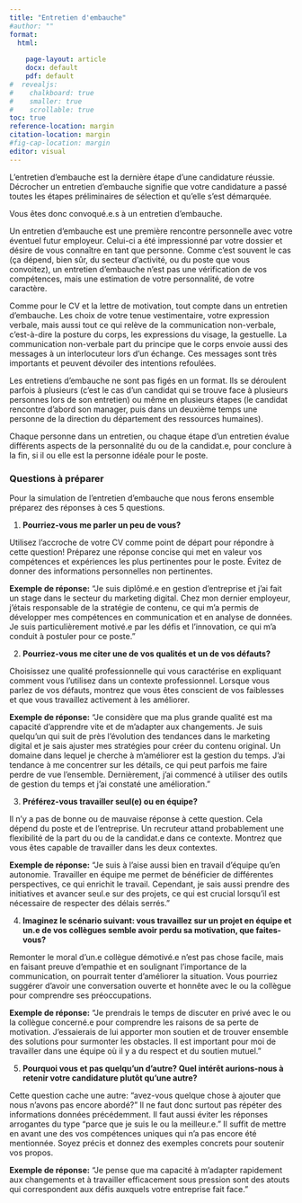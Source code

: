```yaml
---
title: "Entretien d'embauche"
#author: ""
format: 
  html: 
    
    page-layout: article
    docx: default
    pdf: default
#  revealjs: 
#    chalkboard: true
#    smaller: true
#    scrollable: true
toc: true
reference-location: margin
citation-location: margin
#fig-cap-location: margin
editor: visual
---
```


L'entretien d'embauche est la dernière étape d'une candidature réussie. Décrocher un entretien d'embauche signifie que votre candidature a passé toutes les étapes préliminaires de sélection et qu'elle s'est démarquée.

Vous êtes donc convoqué.e.s à un entretien d'embauche.

Un entretien d'embauche est une première rencontre personnelle avec votre éventuel futur employeur. Celui-ci a été impressionné par votre dossier et désire de vous connaître en tant que personne. Comme c'est souvent le cas (ça dépend, bien sûr, du secteur d'activité, ou du poste que vous convoitez), un entretien d'embauche n'est pas une vérification de vos compétences, mais une estimation de votre personnalité, de votre caractère.

Comme pour le CV et la lettre de motivation, tout compte dans un entretien d'embauche. Les choix de votre tenue vestimentaire, votre expression verbale, mais aussi tout ce qui relève de la communication non-verbale, c'est-à-dire la posture du corps, les expressions du visage, la gestuelle. La communication non-verbale part du principe que le corps envoie aussi des messages à un interlocuteur lors d'un échange. Ces messages sont très importants et peuvent dévoiler des intentions refoulées.

Les entretiens d'embauche ne sont pas figés en un format. Ils se déroulent parfois à plusieurs (c'est le cas d'un candidat qui se trouve face à plusieurs personnes lors de son entretien) ou même en plusieurs étapes (le candidat rencontre d'abord son manager, puis dans un deuxième temps une personne de la direction du département des ressources humaines).

Chaque personne dans un entretien, ou chaque étape d'un entretien évalue différents aspects de la personnalité du ou de la candidat.e, pour conclure à la fin, si il ou elle est la personne idéale pour le poste.

### Questions à préparer

Pour la simulation de l'entretien d'embauche que nous ferons ensemble préparez des réponses à ces 5 questions.

1.  **Pourriez-vous me parler un peu de vous?**

Utilisez l'accroche de votre CV comme point de départ pour répondre à cette question! Préparez une réponse concise qui met en valeur vos compétences et expériences les plus pertinentes pour le poste. Évitez de donner des informations personnelles non pertinentes.

**Exemple de réponse:** "Je suis diplômé.e en gestion d'entreprise et j'ai fait un stage dans le secteur du marketing digital. Chez mon dernier employeur, j'étais responsable de la stratégie de contenu, ce qui m'a permis de développer mes compétences en communication et en analyse de données. Je suis particulièrement motivé.e par les défis et l'innovation, ce qui m'a conduit à postuler pour ce poste."

2.  **Pourriez-vous me citer une de vos qualités et un de vos défauts?**

Choisissez une qualité professionnelle qui vous caractérise en expliquant comment vous l'utilisez dans un contexte professionnel. Lorsque vous parlez de vos défauts, montrez que vous êtes conscient de vos faiblesses et que vous travaillez activement à les améliorer.

**Exemple de réponse:** "Je considère que ma plus grande qualité est ma capacité d'apprendre vite et de m'adapter aux changements. Je suis quelqu'un qui suit de près l'évolution des tendances dans le marketing digital et je sais ajuster mes stratégies pour créer du contenu original. Un domaine dans lequel je cherche à m'améliorer est la gestion du temps. J'ai tendance à me concentrer sur les détails, ce qui peut parfois me faire perdre de vue l'ensemble. Dernièrement, j'ai commencé à utiliser des outils de gestion du temps et j'ai constaté une amélioration."

3.  **Préférez-vous travailler seul(e) ou en équipe?**

Il n'y a pas de bonne ou de mauvaise réponse à cette question. Cela dépend du poste et de l'entreprise. Un recruteur attand probablement une flexibilité de la part du ou de la candidat.e dans ce contexte. Montrez que vous êtes capable de travailler dans les deux contextes.

**Exemple de réponse:** "Je suis à l'aise aussi bien en travail d'équipe qu'en autonomie. Travailler en équipe me permet de bénéficier de différentes perspectives, ce qui enrichit le travail. Cependant, je sais aussi prendre des initiatives et avancer seul.e sur des projets, ce qui est crucial lorsqu'il est nécessaire de respecter des délais serrés."

4.  **Imaginez le scénario suivant: vous travaillez sur un projet en équipe et un.e de vos collègues semble avoir perdu sa motivation, que faites-vous?**

Remonter le moral d'un.e collègue démotivé.e n'est pas chose facile, mais en faisant preuve d'empathie et en soulignant l'importance de la communication, on pourrait tenter d'améliorer la situation. Vous pourriez suggérer d'avoir une conversation ouverte et honnête avec le ou la collègue pour comprendre ses préoccupations.

**Exemple de réponse:** "Je prendrais le temps de discuter en privé avec le ou la collègue concerné.e pour comprendre les raisons de sa perte de motivation. J'essaierais de lui apporter mon soutien et de trouver ensemble des solutions pour surmonter les obstacles. Il est important pour moi de travailler dans une équipe où il y a du respect et du soutien mutuel."

5.  **Pourquoi vous et pas quelqu'un d'autre? Quel intérêt aurions-nous à retenir votre candidature plutôt qu'une autre?**

Cette question cache une autre: "avez-vous quelque chose à ajouter que nous n'avons pas encore abordé?" Il ne faut donc surtout pas répéter des informations données précédemment. Il faut aussi éviter les réponses arrogantes du type "parce que je suis le ou la meilleur.e." Il suffit de mettre en avant une des vos compétences uniques qui n'a pas encore été mentionnée. Soyez précis et donnez des exemples concrets pour soutenir vos propos.

**Exemple de réponse:** "Je pense que ma capacité à m'adapter rapidement aux changements et à travailler efficacement sous pression sont des atouts qui correspondent aux défis auxquels votre entreprise fait face."
